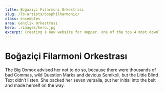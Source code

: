 ```yaml
---
title: Boğaziçi Filarmoni Orkestrası
slug: /lb-artists/bosphilharmonic/
class: ensembles
area: Gençlik Orkestrası
hero: ./images/hero.jpg
excerpt: Creating a new website for Hopper, one of the top 4 most downloaded travel apps in the U.S, along with Uber, Lyft.
---
```


# Boğaziçi Filarmoni Orkestrası

The Big Oxmox advised her not to do so, because there were thousands of bad
Commas, wild Question Marks and devious Semikoli, but the Little Blind Text
didn’t listen. She packed her seven versalia, put her initial into the belt and
made herself on the way.
